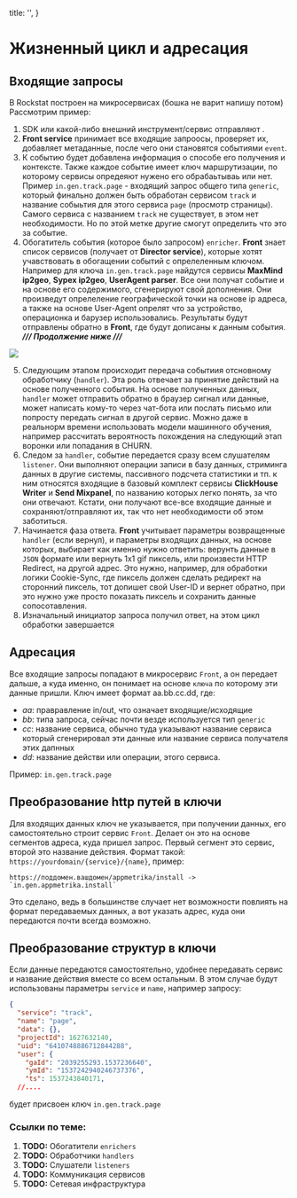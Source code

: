
  title: '',
}


# Жизненный цикл и адресация

## Входящие запросы

В Rockstat построен на микросервисах (бошка не варит напишу потом)
Рассмотрим пример:

1. SDK или какой-либо внешний инструмент/сервис отправляют .
2. **Front service** принимает все входящие запроосы, проверяет их, добавляет метаданные,
  после чего они становятся событиями `event`.
3. К событию будет добавлена информация о способе его получения и контексте.
  Также каждое событие имеет ключ маршрутизации, по которому сервисы опредеяют нужено его обрабаьтываь или нет.
  Пример `in.gen.track.page` - входящий запрос общего типа `generic`, который финально должен быть обработан сервисом `track` и название собыьтия для этого сервиса `page` (просмотр страницы).
  Самого сервиса с названием `track` не существует, в этом нет необходимости. Но по этой метке другие смогут определить что это за событие.
4. Обогатитель события (которое было запросом) `enricher`. **Front** знает список сервисов (получает от **Director service**), которые хотят учавствовать в обогащении событий с опрелеленным ключом.
  Например для ключа `in.gen.track.page` найдутся сервисы **MaxMind ip2geo**, **Sypex ip2geo**, **UserAgent parser**.
  Все они получат событие и на основе его содержимого, сгенерируют свой дополнения.
  Они произведут опрелеление географической точки на основе ip адреса,
  а также на основе User-Agent опрелят что за устройство, операционка и барузер использовались.
  Результаты будут отправлены обратно в **Front**, где будут дописаны к данным события.
  ***/// Продолжение ниже ///***

<Expand>
  <img src="/static/images/docs/schemas/request-lifecycle.svg" />
</Expand>

5. Следующим этапом происходит передача событиия отсновному обработчику (`handler`).
  Эта роль отвечает за принятие действий на основе полученного события.
  На основе полученных данных, `handler` может отправить обратно в браузер сигнал или данные,
  может написать кому-то через чат-бота или послать письмо или попросту передать сигнал в другой сервис.
  Можно даже в реальнорм времени использовать модели машинного обучения,
  например рассчитать вероятность похождения на следующий этап воронки или попадания в CHURN.
6. Следом за `handler`, событие передается сразу всем слушателям `listener`.
  Они выполняют операции записи в базу данных, стриминга данных в другие системы,
  пассивного подсчета статистики и тп.
  к ним относятся входящие в базовый комплект сервисы **ClickHouse Writer** и **Send Mixpanel**, по названию которых легко понять, за что они отвечают.
  Кстати, они получают все-все входящие данные и сохраняют/отправляют их, так что нет необходимости об этом заботиться.
7. Начинается фаза ответа. **Front** учитывает параметры возвращенные `handler` (если вернул), и параметры входящих данных,
  на основе которых, выбирает как именно нужно ответить: верунть данные в `JSON` формате или вернуть 1x1 gif пиксель,
  или произвести HTTP Redirect, на другой адрес. Это нужно, например, для обработки логики Cookie-Sync,
  где пиксель должен сделать редирект на сторонний пиксель, тот допишет свой User-ID и вернет обратно,
  при это нужно уже просто показать пиксель и сохранить данные сопосотавления.
8. Изначальный инициатор запроса получил ответ, на этом цикл обработки завершается

## Адресация

Все входящие запросы попадают в микросервис `Front`, а он передает дальше,
а куда именно, он понимает на основе `ключа` по которому эти данные пришли.
Ключ имеет формат aa.bb.cc.dd, где:

- *aa*: правравление in/out, что означает входящие/исходящие
- *bb*: типа запроса, сейчас почти везде используется тип `generic`
- *cc*: название сервиса, обычно туда указывают название сервиса который сгенерировал эти данные или название сервиса получателя этих дапнных
- *dd*: название действи или операции, этого сервиса.

Пример: `in.gen.track.page`

## Преобразование http путей в ключи

Для входящих данных ключ не указывается,  при получении данных, его самостоятельно строит сервис `Front`.
Делает он это на основе сегментов адреса, куда пришел запрос. Первый сегмент это сервис, второй это название действия.
Формат такой: `https://yourdomain/{service}/{name}`, пример:

```
https://поддомен.вашдомен/appmetrika/install -> `in.gen.appmetrika.install`
```

Это сделано, ведь в большинстве случает нет возможности повлиять на формат передаваемых данных,
а вот указать адрес, куда они передаются почти всегда возможно.

## Преобразование структур в ключи

Если данные передаются самостоятельно, удобнее передавать сервис и название действия вместе со всем остальным.
В этом случае будут использованы параметры `service` и `name`, например запросу:

```json
{
  "service": "track",
  "name": "page",
  "data": {},
  "projectId": 1627632140,
  "uid": "6410748886712844288",
  "user": {
    "gaId": "2039255293.1537236640",
    "ymId": "1537242940246737376",
    "ts": 1537243840171,
  //....
```

будет присвоен ключ `in.gen.track.page`

### Ссылки по теме:

1. **TODO:** Обогатители `enrichers`
1. **TODO:** Обработчики `handlers`
1. **TODO:** Слушатели `listeners`
1. **TODO:** Коммуникация сервисов
1. **TODO:** Сетевая инфраструктура


